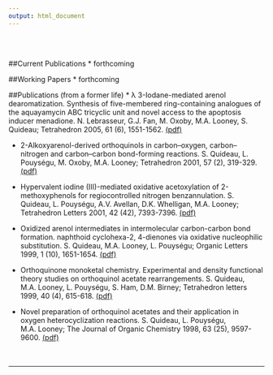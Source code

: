 ```yaml
---
output: html_document
---
```

<br>
<br>

##Current Publications
* forthcoming

##Working Papers
* forthcoming

##Publications (from a former life)
* λ 3-Iodane-mediated arenol dearomatization. Synthesis of five-membered ring-containing analogues of the aquayamycin ABC tricyclic unit and novel access to the apoptosis inducer menadione. N. Lebrasseur, G.J. Fan, M. Oxoby, M.A. Looney, S. Quideau; Tetrahedron 2005, 61 (6), 1551-1562.  [(pdf)](/malooney/pdf/Tetrahedron 2005, 61 (6), 1551-1562.pdf)

* 2-Alkoxyarenol-derived orthoquinols in carbon–oxygen, carbon–nitrogen and carbon–carbon bond-forming reactions. S. Quideau, L. Pouységu, M. Oxoby, M.A. Looney; Tetrahedron 2001, 57 (2), 319-329. [(pdf)](/malooney/pdf/Tetrahedron 2001, 57 (2), 319-329.pdf)

* Hypervalent iodine (III)-mediated oxidative acetoxylation of 2-methoxyphenols for regiocontrolled nitrogen benzannulation. S. Quideau, L. Pouységu, A.V. Avellan, D.K. Whelligan, M.A. Looney; Tetrahedron Letters 2001, 42 (42), 7393-7396. [(pdf)](/malooney/pdf/Tetrahedron Letters 2001, 42 (42), 7393-7396.pdf)

* Oxidized arenol intermediates in intermolecular carbon-carbon bond formation. naphthoid cyclohexa-2, 4-dienones via oxidative nucleophilic substitution. S. Quideau, M.A. Looney, L. Pouységu; Organic Letters 1999, 1 (10), 1651-1654. [(pdf)](/malooney/pdf/Organic Letters 1999, 1 (10), 1651-1654.pdf)

* Orthoquinone monoketal chemistry. Experimental and density functional theory studies on orthoquinol acetate rearrangements. S. Quideau, M.A. Looney, L. Pouységu, S. Ham, D.M. Birney; Tetrahedron letters 1999, 40 (4), 615-618. [(pdf)](/malooney/pdf/Tetrahedron letters 1999, 40 (4), 615-618.pdf)

* Novel preparation of orthoquinol acetates and their application in oxygen heterocyclization reactions. S. Quideau, L. Pouységu, M.A. Looney; The Journal of Organic Chemistry 1998, 63 (25), 9597-9600. [(pdf)](/malooney/pdf/The Journal of Organic Chemistry 1998, 63 (25), 9597-9600.pdf)
<br>
<br>
<br>

---